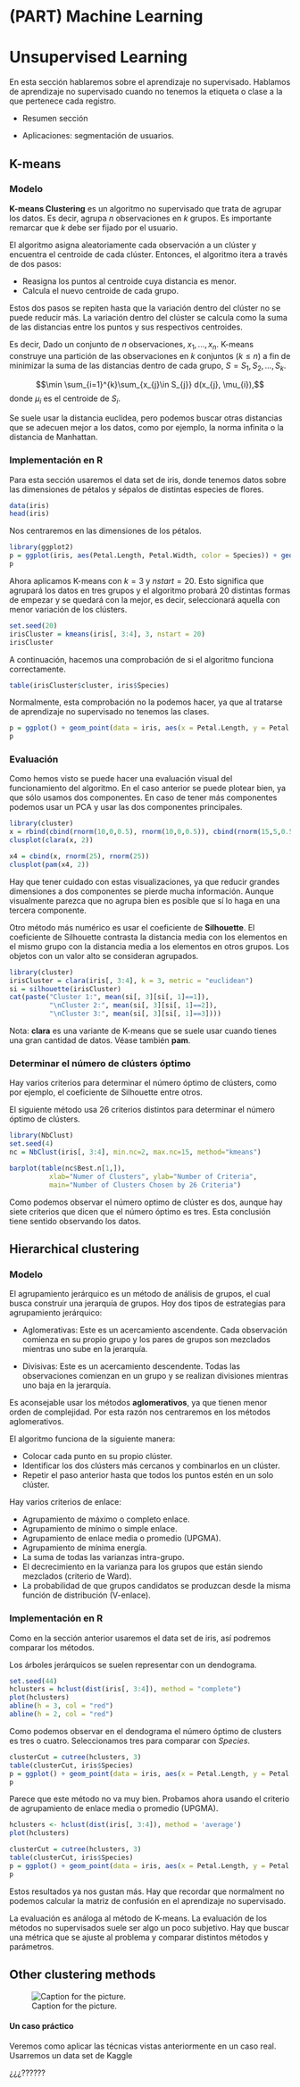# (PART) Machine Learning {-} 


# Unsupervised Learning

En esta sección hablaremos sobre el aprendizaje no supervisado. Hablamos de aprendizaje no supervisado cuando no tenemos la etiqueta o clase a la que pertenece cada registro.

 - Resumen sección

 - Aplicaciones: segmentación de usuarios.

## K-means

### Modelo

**K-means Clustering** es un algoritmo no supervisado que trata de agrupar los datos. Es decir, agrupa $n$ observaciones en $k$ grupos. Es importante remarcar que $k$ debe ser fijado por el usuario.

El algoritmo asigna aleatoriamente cada observación a un clúster y encuentra el centroide de cada clúster. Entonces, el algoritmo itera a través de dos pasos:

 - Reasigna los puntos al centroide cuya distancia es menor.
 - Calcula el nuevo centroide de cada grupo.

Estos dos pasos se repiten hasta que la variación dentro del clúster no se puede reducir más. La variación dentro del clúster se calcula como la suma de las distancias entre los puntos y sus respectivos centroides.

Es decir, Dado un conjunto de $n$ observaciones, $x_1, ..., x_n$. K-means construye una partición de las observaciones en $k$ conjuntos ($k ≤ n$) a fin de minimizar la suma de las distancias dentro de cada grupo, $S = {S_{1}, S_{2}, …, S_{k}}$.

$$\min \sum_{i=1}^{k}\sum_{x_{j}\in S_{j}} d(x_{j}, \mu_{i}),$$
donde $\mu_i$ es el centroide de $S_i$.

Se suele usar la distancia euclidea, pero podemos buscar otras distancias que se adecuen mejor a los datos, como por ejemplo, la norma infinita o la distancia de Manhattan.


### Implementación en R

Para esta sección usaremos el data set de iris, donde tenemos datos sobre las dimensiones de pétalos y sépalos de distintas especies de flores.

```r
data(iris)
head(iris)
```

Nos centraremos en las dimensiones de los pétalos.

```r
library(ggplot2)
p = ggplot(iris, aes(Petal.Length, Petal.Width, color = Species)) + geom_point()
p
```

Ahora aplicamos K-means con $k=3$ y $nstart=20$. Esto significa que agrupará los datos en tres grupos y el algoritmo probará 20 distintas formas de empezar y se quedará con la mejor, es decir, seleccionará aquella con menor variación de los clústers.

```r
set.seed(20)
irisCluster = kmeans(iris[, 3:4], 3, nstart = 20)
irisCluster
```

A continuación, hacemos una comprobación de si el algoritmo funciona correctamente. 

```r
table(irisCluster$cluster, iris$Species)
```

Normalmente, esta comprobación no la podemos hacer, ya que al tratarse de aprendizaje no supervisado no tenemos las clases.

```r

p = ggplot() + geom_point(data = iris, aes(x = Petal.Length, y = Petal.Width, shape = iris$Species, color = as.factor(irisCluster$cluster))) + geom_point(data = as.data.frame(irisCluster$centers), aes(x = Petal.Length, y = Petal.Width), size = 3)
p
```


### Evaluación

Como hemos visto se puede hacer una evaluación visual del funcionamiento del algoritmo. En el caso anterior se puede plotear bien, ya que sólo usamos dos componentes. En caso de tener más componentes podemos usar un PCA y usar las dos componentes principales.


```r
library(cluster)
x = rbind(cbind(rnorm(10,0,0.5), rnorm(10,0,0.5)), cbind(rnorm(15,5,0.5), rnorm(15,5,0.5)))
clusplot(clara(x, 2))

x4 = cbind(x, rnorm(25), rnorm(25))
clusplot(pam(x4, 2))
```

Hay que tener cuidado con estas visualizaciones, ya que reducir grandes dimensiones a dos componentes se pierde mucha información. Aunque visualmente parezca que no agrupa bien es posible que sí lo haga en una tercera componente.

Otro método más numérico es usar el coeficiente de **Silhouette**. El coeficiente de Silhouette contrasta la distancia media con los elementos en el mismo grupo con la distancia media a los elementos en otros grupos. Los objetos con un valor alto se consideran agrupados. 

```r
library(cluster)
irisCluster = clara(iris[, 3:4], k = 3, metric = "euclidean")
si = silhouette(irisCluster)
cat(paste("Cluster 1:", mean(si[, 3][si[, 1]==1]), 
          "\nCluster 2:", mean(si[, 3][si[, 1]==2]), 
          "\nCluster 3:", mean(si[, 3][si[, 1]==3])))
```


Nota: **clara** es una variante de K-means que se suele usar cuando tienes una gran cantidad de datos. Véase también **pam**.


### Determinar el número de clústers óptimo

Hay varios criterios para determinar el número óptimo de clústers, como por ejemplo, el coeficiente de Silhouette entre otros. 

El siguiente método usa 26 criterios distintos para determinar el número óptimo de clústers.

```r
library(NbClust)
set.seed(4)
nc = NbClust(iris[, 3:4], min.nc=2, max.nc=15, method="kmeans")
```

```r
barplot(table(nc$Best.n[1,]), 
          xlab="Numer of Clusters", ylab="Number of Criteria",
          main="Number of Clusters Chosen by 26 Criteria")
```

Como podemos observar el número optimo de clúster es dos, aunque hay siete criterios que dicen que el número óptimo es tres. Esta conclusión tiene sentido observando los datos.


## Hierarchical clustering

### Modelo

El agrupamiento jerárquico es un método de análisis de grupos, el cual busca construir una jerarquía de grupos. Hoy dos tipos de estrategias para agrupamiento jerárquico:

* Aglomerativas: Este es un acercamiento ascendente. Cada observación comienza en su propio grupo y los pares de grupos son mezclados mientras uno sube en la jerarquía.

* Divisivas: Este es un acercamiento descendente. Todas las observaciones comienzan en un grupo y se realizan divisiones mientras uno baja en la jerarquía.

Es aconsejable usar los métodos **aglomerativos**, ya que tienen menor orden de complejidad. Por esta razón nos centraremos en los métodos aglomerativos.


El algoritmo funciona de la siguiente manera:

* Colocar cada punto en su propio clúster.
* Identificar los dos clústers más cercanos y combinarlos en un clúster.
* Repetir el paso anterior hasta que todos los puntos estén en un solo clúster.

Hay varios criterios de enlace:

* Agrupamiento de máximo o completo enlace.
* Agrupamiento de mínimo o simple enlace.
* Agrupamiento de enlace media o promedio (UPGMA).
* Agrupamiento de mínima energía.
* La suma de todas las varianzas intra-grupo.
* El decrecimiento en la varianza para los grupos que están siendo mezclados (criterio de Ward).
* La probabilidad de que grupos candidatos se produzcan desde la misma función de distribución (V-enlace).

### Implementación en R

Como en la sección anterior usaremos el data set de iris, así podremos comparar los métodos.

Los árboles jerárquicos se suelen representar con un dendograma.

```r
set.seed(44)
hclusters = hclust(dist(iris[, 3:4]), method = "complete")
plot(hclusters)
abline(h = 3, col = "red")
abline(h = 2, col = "red")
```

Como podemos observar en el dendograma el número óptimo de clusters es tres o cuatro. Seleccionamos tres para comparar con *Species*.

```r
clusterCut = cutree(hclusters, 3)
table(clusterCut, iris$Species)
p = ggplot() + geom_point(data = iris, aes(x = Petal.Length, y = Petal.Width, shape = iris$Species, color = as.factor(clusterCut)))
p
```

Parece que este método no va muy bien. Probamos ahora usando el criterio de agrupamiento de enlace media o promedio (UPGMA).

```r
hclusters <- hclust(dist(iris[, 3:4]), method = 'average')
plot(hclusters)
```

```r
clusterCut = cutree(hclusters, 3)
table(clusterCut, iris$Species)
p = ggplot() + geom_point(data = iris, aes(x = Petal.Length, y = Petal.Width, shape = iris$Species, color = as.factor(clusterCut)))
p
```

Estos resultados ya nos gustan más. Hay que recordar que normalment no podemos calcular la matriz de confusión en el aprendizaje no supervisado. 

La evaluación es análoga al método de K-means. La evaluación de los métodos no supervisados suele ser algo un poco subjetivo. Hay que buscar una métrica que se ajuste al problema y comparar distintos métodos y parámetros.

## Other clustering methods

![Caption for the picture.](sphx_glr_plot_cluster_comparison_0011.png)

#### Un caso práctico

Veremos como aplicar las técnicas vistas anteriormente en un caso real. Usarremos un data set de Kaggle 

¿¿¿??????



